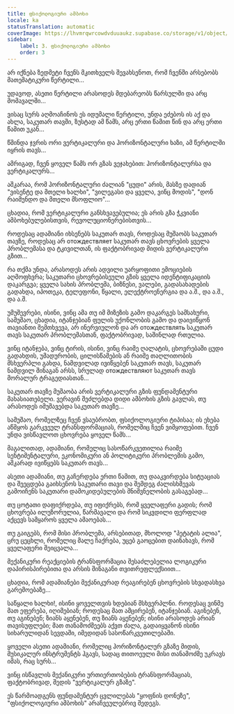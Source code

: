 ```yaml
---
title: ფსიქოლოგიური ამბოხი
locale: ka
statusTranslation: automatic
coverImage: https://lhvmrqwrcowdvduuaukz.supabase.co/storage/v1/object/public/strapi-uploads/small_cover-tratado-de-psicologia-revolucionaria.webp-5e15e1cec4e0ebebcde5d7fc7565d8fd.webp
sidebar:
    label: 3. ფსიქოლოგიური ამბოხი
    order: 3
---
```

არ იქნება ზედმეტი ჩვენს მკითხველს შევახსენოთ, რომ ჩვენში არსებობს მათემატიკური წერტილი...

უდავოდ, ასეთი წერტილი არასოდეს მდებარეობს წარსულში და არც მომავალში...

ვისაც სურს აღმოაჩინოს ეს იდუმალი წერტილი, უნდა ეძებოს ის აქ და ახლა, საკუთარ თავში, ზუსტად ამ წამს, არც ერთი წამით წინ და არც ერთი წამით უკან...

წმინდა ჯვრის ორი ვერტიკალური და ჰორიზონტალური ხაზი, ამ წერტილში იყრის თავს...

ამრიგად, ჩვენ ყოველ წამს ორ გზას ვეჯახებით: ჰორიზონტალურსა და ვერტიკალურს...

აშკარაა, რომ ჰორიზონტალური ძალიან "ცუდი" არის, მასზე დადიან "ვისენტე და მთელი ხალხი", "ვილეგასი და ყველა, ვინც მოდის", "დონ რაიმუნდო და მთელი მსოფლიო"...

ცხადია, რომ ვერტიკალური განსხვავებულია; ეს არის გზა ჭკვიანი ამბოხებულებისთვის, რევოლუციონერებისთვის...

როდესაც ადამიანი იხსენებს საკუთარ თავს, როდესაც მუშაობს საკუთარ თავზე, როდესაც არ отождествляет საკუთარ თავს ცხოვრების ყველა პრობლემასა და ტკივილთან, ის ფაქტობრივად მიდის ვერტიკალური გზით...

რა თქმა უნდა, არასოდეს არის ადვილი უარყოფითი ემოციების აღმოფხვრა; საკუთარი ცხოვრებისეული გზის ყველა იდენტიფიკაციის დაკარგვა; ყველა სახის პრობლემა, ბიზნესი, ვალები, გადასახადების გადახდა, იპოთეკა, ტელეფონი, წყალი, ელექტროენერგია და ა.შ., და ა.შ., და ა.შ.

უმუშევრები, ისინი, ვინც ამა თუ იმ მიზეზის გამო დაკარგეს სამსახური, სამუშაო, ცხადია, იტანჯებიან ფულის უქონლობის გამო და დაივიწყონ თავიანთი შემთხვევა, არ ინერვიულონ და არ отождествлять საკუთარ თავს საკუთარ პრობლემასთან, ფაქტობრივად, საშინლად რთულია.

ვინც იტანჯება, ვინც ტირის, ისინი, ვინც რაიმე ღალატის, ცხოვრებაში ცუდი გადახდის, უმადურობის, ცილისწამების ან რაიმე თაღლითობის მსხვერპლი გახდა, ნამდვილად ივიწყებენ საკუთარ თავს, საკუთარ ნამდვილ შინაგან არსს, სრულად отождествляют საკუთარ თავს მორალურ ტრაგედიასთან...

საკუთარ თავზე მუშაობა არის ვერტიკალური გზის ფუნდამენტური მახასიათებელი. ვერავინ შეძლებდა დიდი ამბოხის გზის გავლას, თუ არასოდეს იმუშავებდა საკუთარ თავზე...

სამუშაო, რომელზეც ჩვენ ვსაუბრობთ, ფსიქოლოგიური ტიპისაა; ის ეხება აწმყოს გარკვეულ ტრანსფორმაციას, რომელშიც ჩვენ ვიმყოფებით. ჩვენ უნდა ვისწავლოთ ცხოვრება ყოველ წამს...

მაგალითად, ადამიანი, რომელიც სასოწარკვეთილია რაიმე სენტიმენტალური, ეკონომიკური ან პოლიტიკური პრობლემის გამო, აშკარად ივიწყებს საკუთარ თავს...

ასეთი ადამიანი, თუ გაჩერდება ერთი წამით, თუ დააკვირდება სიტუაციას და შეეცდება გაიხსენოს საკუთარი თავი და შემდეგ ძალისხმევას გამოიჩენს საკუთარი დამოკიდებულების მნიშვნელობის გასაგებად...

თუ ცოტათი დაფიქრდება, თუ იფიქრებს, რომ ყველაფერი გადის; რომ ცხოვრება ილუზორულია, წარმავალი და რომ სიკვდილი ფერფლად აქცევს სამყაროს ყველა ამაოებას...

თუ გაიგებს, რომ მისი პრობლემა, არსებითად, მხოლოდ "პეტატის ალია", ცრუ ცეცხლი, რომელიც მალე ჩაქრება, უცებ გაოცებით დაინახავს, რომ ყველაფერი შეიცვალა...

მექანიკური რეაქციების ტრანსფორმაცია შესაძლებელია ლოგიკური დაპირისპირებითა და არსის შინაგანი თვითრეფლექსიით...

ცხადია, რომ ადამიანები მექანიკურად რეაგირებენ ცხოვრების სხვადასხვა გარემოებაზე...

საწყალი ხალხი!, ისინი ყოველთვის ხდებიან მსხვერპლნი. როდესაც ვინმე მათ ეფერება, იღიმებიან; როდესაც მათ ამცირებენ, იტანჯებიან. აგინებენ, თუ აგინებენ; ზიანს აყენებენ, თუ ზიანს აყენებენ; ისინი არასოდეს არიან თავისუფლები; მათ თანამოძმეებს აქვთ ძალა, გადაიყვანონ ისინი სიხარულიდან სევდაში, იმედიდან სასოწარკვეთილებაში.

ყოველი ასეთი ადამიანი, რომელიც ჰორიზონტალურ გზაზე მიდის, მუსიკალურ ინსტრუმენტს ჰგავს, სადაც თითოეული მისი თანამოძმე უკრავს იმას, რაც სურს...

ვინც ისწავლის მექანიკური ურთიერთობების ტრანსფორმაციას, ფაქტობრივად, შედის "ვერტიკალურ გზაზე".

ეს წარმოადგენს ფუნდამენტურ ცვლილებას "ყოფნის დონეზე", "ფსიქოლოგიური ამბოხის" არაჩვეულებრივ შედეგს.

